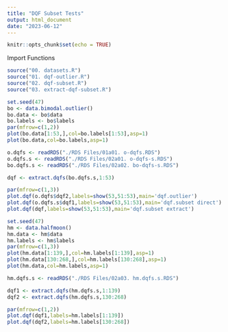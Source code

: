 ```yaml
---
title: "DQF Subset Tests"
output: html_document
date: "2023-06-12"
---
```


```r
knitr::opts_chunk$set(echo = TRUE)
```

Import Functions

```r
source("00. datasets.R")
source("01. dqf-outlier.R")
source("02. dqf-subset.R")
source("03. extract-dqf-subset.R")
```

```r
set.seed(47)
bo <- data.bimodal.outlier()
bo.data <- bo$data
bo.labels <- bo$labels
par(mfrow=c(1,2))
plot(bo.data[1:53,],col=bo.labels[1:53],asp=1)
plot(bo.data,col=bo.labels,asp=1)
```

```r
o.dqfs <- readRDS("./RDS Files/01a01. o-dqfs.RDS")
o.dqfs.s <- readRDS("./RDS Files/02a01. o-dqfs-s.RDS")
bo.dqfs.s <- readRDS("./RDS Files/02a02. bo-dqfs-s.RDS")
```

```r
dqf <- extract.dqfs(bo.dqfs.s,1:53)
```

```r
par(mfrow=c(1,3))
plot.dqf(o.dqfs$dqf2,labels=show(53,51:53),main='dqf.outlier')
plot.dqf(o.dqfs.s$dqf1,labels=show(53,51:53),main='dqf.subset direct')
plot.dqf(dqf,labels=show(53,51:53),main='dqf.subset extract')
```

```r
set.seed(47)
hm <- data.halfmoon()
hm.data <- hm$data
hm.labels <- hm$labels
par(mfrow=c(1,3))
plot(hm.data[1:139,],col=hm.labels[1:139],asp=1)
plot(hm.data[130:268,],col=hm.labels[130:268],asp=1)
plot(hm.data,col=hm.labels,asp=1)
```

```r
hm.dqfs.s <- readRDS("./RDS Files/02a03. hm.dqfs.s.RDS")
```

```r
dqf1 <- extract.dqfs(hm.dqfs.s,1:139)
dqf2 <- extract.dqfs(hm.dqfs.s,130:268)
```

```r
par(mfrow=c(1,2))
plot.dqf(dqf1,labels=hm.labels[1:139])
plot.dqf(dqf2,labels=hm.labels[130:268])
```



























